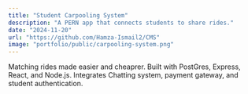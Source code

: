 ```yaml
---
title: "Student Carpooling System"
description: "A PERN app that connects students to share rides."
date: "2024-11-20"
url: "https://github.com/Hamza-Ismail2/CMS"
image: "portfolio/public/carpooling-system.png"
---
```


Matching rides made easier and cheaprer. Built with PostGres, Express, React, and Node.js. Integrates Chatting system, payment gateway, and student authentication.

